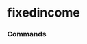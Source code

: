 # fixedincome




### Commands
<ul className="grid grid-cols-1 md:grid-cols-2 lg:grid-cols-3 xl:grid-cols-4 gap-4 -ml-6">
<ReferenceCard
    title="Ameribor"
    description="Obtain data for American Interbank Offered Rate (AMERIBOR)"
    url="/sdk/reference/fixedincome/ameribor"
    command
/>
<ReferenceCard
    title="Cp"
    description="Obtain Commercial Paper data"
    url="/sdk/reference/fixedincome/cp"
    command
/>
<ReferenceCard
    title="Dwpcr"
    description="Obtain data for the Discount Window Primary Credit Rate."
    url="/sdk/reference/fixedincome/dwpcr"
    command
/>
<ReferenceCard
    title="Ecb"
    description="Obtain data for ECB interest rates."
    url="/sdk/reference/fixedincome/ecb"
    command
/>
<ReferenceCard
    title="Ecbycrv"
    description="Gets euro area yield curve data from ECB."
    url="/sdk/reference/fixedincome/ecbycrv"
    command
/>
<ReferenceCard
    title="Estr"
    description="Obtain data for Euro Short-Term Rate (ESTR)"
    url="/sdk/reference/fixedincome/estr"
    command
/>
<ReferenceCard
    title="Fed"
    description="Obtain data for Effective Federal Funds Rate."
    url="/sdk/reference/fixedincome/fed"
    command
/>
<ReferenceCard
    title="Ffrmc"
    description="Get data for Selected Treasury Constant Maturity Minus Federal Funds Rate"
    url="/sdk/reference/fixedincome/ffrmc"
    command
/>
<ReferenceCard
    title="Hqm"
    description="The HQM yield curve represents the high quality corporate bond market, i.e.,"
    url="/sdk/reference/fixedincome/hqm"
    command
/>
<ReferenceCard
    title="Icebofa"
    description="Get data for ICE BofA US Corporate Bond Indices."
    url="/sdk/reference/fixedincome/icebofa"
    command
/>
<ReferenceCard
    title="Icespread"
    description="Get data for ICE BofA US Corporate Bond Spreads"
    url="/sdk/reference/fixedincome/icespread"
    command
/>
<ReferenceCard
    title="Iorb"
    description="Obtain data for Interest Rate on Reserve Balances."
    url="/sdk/reference/fixedincome/iorb"
    command
/>
<ReferenceCard
    title="Moody"
    description="Get data for Moody Corporate Bond Index"
    url="/sdk/reference/fixedincome/moody"
    command
/>
<ReferenceCard
    title="Projection"
    description="Obtain data for the Federal Reserve's projection of the federal funds rate."
    url="/sdk/reference/fixedincome/projection"
    command
/>
<ReferenceCard
    title="Sofr"
    description="Obtain data for Secured Overnight Financing Rate (SOFR)"
    url="/sdk/reference/fixedincome/sofr"
    command
/>
<ReferenceCard
    title="Sonia"
    description="Obtain data for Sterling Overnight Index Average (SONIA)"
    url="/sdk/reference/fixedincome/sonia"
    command
/>
<ReferenceCard
    title="Spot"
    description="The spot rate for any maturity is the yield on a bond that provides"
    url="/sdk/reference/fixedincome/spot"
    command
/>
<ReferenceCard
    title="Tbffr"
    description="Get data for Selected Treasury Bill Minus Federal Funds Rate."
    url="/sdk/reference/fixedincome/tbffr"
    command
/>
<ReferenceCard
    title="Tmc"
    description="Get data for 10-Year Treasury Constant Maturity Minus Selected Treasury Constant Maturity."
    url="/sdk/reference/fixedincome/tmc"
    command
/>
<ReferenceCard
    title="Treasury"
    description="Gets interest rates data from selected countries (3 month and 10 year)"
    url="/sdk/reference/fixedincome/treasury"
    command
/>
<ReferenceCard
    title="Usrates"
    description="Plot various treasury rates from the United States"
    url="/sdk/reference/fixedincome/usrates"
    command
/>
<ReferenceCard
    title="Ycrv"
    description="Gets yield curve data from FRED."
    url="/sdk/reference/fixedincome/ycrv"
    command
/>
</ul>
